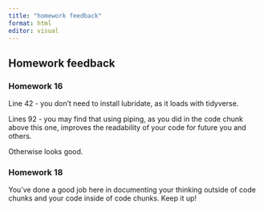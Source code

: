 ```yaml
---
title: "homework feedback"
format: html
editor: visual
---
```


## Homework feedback

### Homework 16

Line 42 - you don't need to install lubridate, as it loads with tidyverse.

Lines 92 - you may find that using piping, as you did in the code chunk above this one, improves the readability of your code for future you and others.

Otherwise looks good.

### Homework 18

You've done a good job here in documenting your thinking outside of code chunks and your code inside of code chunks. Keep it up!

